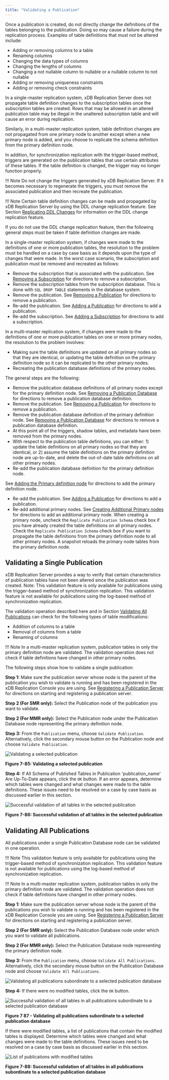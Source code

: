 ```yaml
---
title: "Validating a Publication"
---
```


<div id="validating_publication" class="registered_link"></div>

Once a publication is created, do not directly change the definitions of the tables belonging to the publication. Doing so may cause a failure during the replication process. Examples of table definitions that must not be altered include:

-   Adding or removing columns to a table
-   Renaming columns
-   Changing the data types of columns
-   Changing the lengths of columns
-   Changing a not nullable column to nullable or a nullable column to not nullable
-   Adding or removing uniqueness constraints
-   Adding or removing check constraints

In a single-master replication system, xDB Replication Server does not propagate table definition changes to the subscription tables once the subscription tables are created. Rows that may be allowed in an altered publication table may be illegal in the unaltered subscription table and will cause an error during replication.

Similarly, in a multi-master replication system, table definition changes are not propagated from one primary node to another except when a new primary node is added, and you choose to replicate the schema definition from the primary definition node.

In addition, for synchronization replication with the trigger-based method, triggers are generated on the publication tables that use certain attributes of these tables. If the table definition is changed, the trigger may no longer function properly.

!!! Note
    Do not change the triggers generated by xDB Replication Server. If it becomes necessary to regenerate the triggers, you must remove the associated publication and then recreate the publication.

!!! Note
    Certain table definition changes can be made and propagated by xDB Replication Server by using the DDL change replication feature. See Section [Replicating DDL Changes](../08_replicating_ddl_changes/#replicating_ddl_changes) for information on the DDL change replication feature.

If you do not use the DDL change replication feature, then the following general steps must be taken if table definition changes are made.

In a single-master replication system, if changes were made to the definitions of one or more publication tables, the resolution to the problem must be handled on a case by case basis as it depends upon the type of changes that were made. In the worst case scenario, the subscription and publication must be removed and recreated as follows:

-   Remove the subscription that is associated with the publication. See [Removing a Subscription](../../05_smr_operation/05_managing_subscription/05_removing_subscription/#removing_subscription) for directions to remove a subscription.
-   Remove the subscription tables from the subscription database. This is done with `SQL DROP TABLE` statements in the database system.
-   Remove the publication. See [Removing a Publication](06_removing_pub/#removing_pub) for directions to remove a publication.
-   Re-add the publication. See [Adding a Publication](../../05_smr_operation/02_creating_publication/03_adding_publication/#adding_publication) for directions to add a publication.
-   Re-add the subscription. See [Adding a Subscription](../../05_smr_operation/03_creating_subscription/03_adding_subscription/#adding_subscription) for directions to add a subscription.

In a multi-master replication system, if changes were made to the definitions of one or more publication tables on one or more primary nodes, the resolution to the problem involves:

-   Making sure the table definitions are updated on all primary nodes so that they are identical, or updating the table definition on the primary definition node so it can be replicated to the other primary nodes.
-   Recreating the publication database definitions of the primary nodes.

The general steps are the following:

-   Remove the publication database definitions of all primary nodes except for the primary definition node. See [Removing a Publication Database](07_removing_pub_database/#removing_pub_database) for directions to remove a publication database definition.
-   Remove the publication. See [Removing a Publication](06_removing_pub/#removing_pub) for directions to remove a publication.
-   Remove the publication database definition of the primary definition node. See [Removing a Publication Database](07_removing_pub_database/#removing_pub_database) for directions to remove a publication database definition.
-   At this point all of the triggers, shadow tables, and metadata have been removed from the primary nodes.
-   With respect to the publication table definitions, you can either: 1) update the table definitions on all primary nodes so that they are identical, or 2) assume the table definitions on the primary definition node are up-to-date, and delete the out-of-date table definitions on all other primary nodes.
-   Re-add the publication database definition for the primary definition node.

See [Adding the Primary definition node](../../06_mmr_operation/02_creating_publication_mmr/#adding_pdn) for directions to add the primary definition node.

-   Re-add the publication. See [Adding a Publication](../../06_mmr_operation/02_creating_publication_mmr/#add_pub_mmr) for directions to add a publication.
-   Re-add additional primary nodes. See [Creating Additional Primary nodes](../../06_mmr_operation/03_creating_primary_nodes/#creating_primary_nodes) for directions to add an additional primary node. When creating a primary node, uncheck the `Replicate Publication Schema` check box if you have already created the table definitions on all primary nodes. Check the `Replicate Publication Schema` check box if you want to propagate the table definitions from the primary definition node to all other primary nodes. A snapshot reloads the primary node tables from the primary definition node.

## Validating a Single Publication

xDB Replication Server provides a way to verify that certain characteristics of publication tables have not been altered since the publication was created. Note: This validation feature is only available for publications using the trigger-based method of synchronization replication. This validation feature is not available for publications using the log-based method of synchronization replication.

The validation operation described here and in Section [Validating All Publications](#validate_all_pub) can check for the following types of table modifications:

-   Addition of columns to a table
-   Removal of columns from a table
-   Renaming of columns

!!! Note
    In a multi-master replication system, publication tables in only the primary definition node are validated. The validation operation does not check if table definitions have changed in other primary nodes.

The following steps show how to validate a single publication:

**Step 1:** Make sure the publication server whose node is the parent of the publication you wish to validate is running and has been registered in the xDB Replication Console you are using. See [Registering a Publication Server](../../05_smr_operation/02_creating_publication/01_registering_publication_server/#registering_publication_server) for directions on starting and registering a publication server.

**Step 2 (For SMR only):** Select the Publication node of the publication you want to validate.

**Step 2 (For MMR only):** Select the Publication node under the Publication Database node representing the primary definition node.

**Step 3:** From the `Publication` menu, choose `Validate Publication`. Alternatively, click the secondary mouse button on the Publication node and choose `Validate Publication`.

![Validating a selected publication](../../images/image263.png)

**Figure 7-85: Validating a selected publication**

**Step 4:** If All Schema of Published Tables in Publication 'publication_name' Are Up-To-Date appears, click the `OK` button. If an error appears, determine which tables were changed and what changes were made to the table definitions. These issues need to be resolved on a case by case basis as discussed earlier in this section.

![Successful validation of all tables in the selected publication](../../images/image264.png)

**Figure 7-86: Successful validation of all tables in the selected publication**

<div id="validate_all_pub" class="registered_link"></div>

## Validating All Publications

All publications under a single Publication Database node can be validated in one operation.

!!! Note
    This validation feature is only available for publications using the trigger-based method of synchronization replication. This validation feature is not available for publications using the log-based method of synchronization replication.

!!! Note
    In a multi-master replication system, publication tables in only the primary definition node are validated. The validation operation does not check if table definitions have changed in other primary nodes.

**Step 1:** Make sure the publication server whose node is the parent of the publications you wish to validate is running and has been registered in the xDB Replication Console you are using. See [Registering a Publication Server](../../05_smr_operation/02_creating_publication/01_registering_publication_server/#registering_publication_server) for directions on starting and registering a publication server.

**Step 2 (For SMR only):** Select the Publication Database node under which you want to validate all publications.

**Step 2 (For MMR only):** Select the Publication Database node representing the primary definition node.

**Step 3:** From the `Publication` menu, choose `Validate All Publications`. Alternatively, click the secondary mouse button on the Publication Database node and choose `Validate All Publications`.

![Validating all publications subordinate to a selected publication database](../../images/image265.png)

**Step 4:** If there were no modified tables, click the `OK` button.

![Successful validation of all tables in all publications subordinate to a selected publication database](../../images/image266.png)

**Figure 7 87 - Validating all publications subordinate to a selected publication database**

If there were modified tables, a list of publications that contain the modified tables is displayed. Determine which tables were changed and what changes were made to the table definitions. These issues need to be resolved on a case by case basis as discussed earlier in this section.

![List of publications with modified tables](../../images/image267.png)

**Figure 7-88: Successful validation of all tables in all publications subordinate to a selected publication database**

